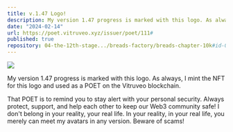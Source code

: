 ```yaml
---
title: v.1.47 Logo!
description: My version 1.47 progress is marked with this logo. As always, I mint the NFT for this logo and used as a POET on the Vitruveo blockchain.
date: "2024-02-14"
url: https://poet.vitruveo.xyz/issuer/poet/111#
published: true
repository: 04-the-12th-stage.../breads-factory/breads-chapter-10k#id-09955.-prof.-notas-poet-minted-out
---
```


[![](/1.47.png)](/1.47.png)

My version 1.47 progress is marked with this logo. As always, I mint the NFT for this logo and used as a POET on the Vitruveo blockchain.   
    
That POET is to remind you to stay alert with your personal security. Always protect, support, and help each other to keep our Web3 community safe! I don't belong in your reality, your real life. In your reality, in your real life, you merely can meet my avatars in any version. Beware of scams!